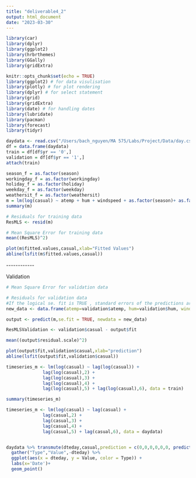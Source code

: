 ```yaml
---
title: "deliverable4_2"
output: html_document
date: "2023-03-30"
---
```


```r
library(car)
library(dplyr)
library(ggplot2)
library(hrbrthemes)
library(GGally)
library(gridExtra)

knitr::opts_chunk$set(echo = TRUE)
library(ggplot2) # for data visulisation
library(plotly) # for plot rendering
library(dplyr) # for select statement
library(grid)
library(gridExtra)
library(date) # for handling dates
library(lubridate)
library(pacman)
library(forecast)
library(tidyr)
```

```r
daydata <- read.csv("/Users/bach_nguyen/MA 575/Labs/Project/Data/day.csv",header=TRUE)
df = data.frame(daydata)
train = df[df$yr == '0',]
validation = df[df$yr == '1',]
attach(train)
```

```r
season_f = as.factor(season)
workingday_f = as.factor(workingday)
holiday_f = as.factor(holiday)
weekday_f = as.factor(weekday)
weathersit_f = as.factor(weathersit)
m = lm(log(casual) ~ atemp + hum + windspeed + as.factor(season)+ as.factor(weathersit)+ as.factor(workingday))
summary(m)
```

```r
# Residuals for training data
ResMLS <- resid(m)

# Mean Square Error for training data
mean((ResMLS)^2)

```

```r
plot(m$fitted.values,casual,xlab="Fitted Values")
abline(lsfit(m$fitted.values,casual))
```

\-\-\-\-\-\-\-\-\-\-\--

Validation

```r
# Mean Square Error for validation data

# Residuals for validation data
#If the logical se. fit is TRUE , standard errors of the predictions are also calculated.
new_data <- data.frame(atemp=validation$atemp, hum=validation$hum, windspeed =validation$windspeed, season =validation$season, weathersit=validation$weathersit, workingday= validation$workingday)

output <- predict(m,se.fit = TRUE, newdata = new_data)

ResMLSValidation <- validation$casual - output$fit

mean((output$residual.scale)^2)
```

```r
plot(output$fit,validation$casual,xlab="prediction")
abline(lsfit(output$fit,validation$casual))
```

```r
timeseries_m <- lm(log(casual) ~ lag(log(casual)) + 
              lag(log(casual),2) +
              lag(log(casual),3) +
              lag(log(casual),4) +
              lag(log(casual),5) + lag(log(casual),6), data = train)

summary(timeseries_m)
```

```r
timeseries_m <- lm(log(casual) ~ lag(casual) + 
              lag(casual,2) +
              lag(casual,3) +
              lag(casual,4) +
              lag(casual,5) + lag(casual,6), data = daydata)


daydata %>% transmute(dteday,casual,prediction = c(0,0,0,0,0,0, predict(timeseries_m))) %>%
  gather("Type","Value",-dteday) %>%
  ggplot(aes(x = dteday, y = Value, color = Type)) + 
  labs(x='Date')+
  geom_point()
```
